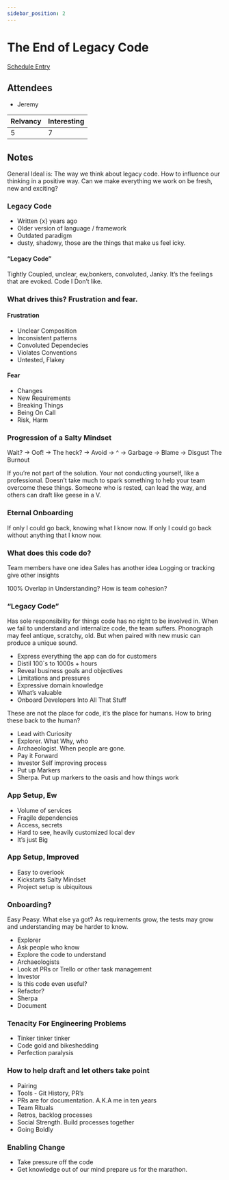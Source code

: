 ```yaml
---
sidebar_position: 2
---
```



# The End of Legacy Code

<Speaker
  name='Daniel Huss'
  position='Senior Software Consultant @ Test Double'
  imageUrl='https://sessionize.com/image/e9f7-400o400o2-NpXpMe3oLCS2qEimk562L.jpg'
/>

[Schedule Entry](https://railsconf2023.sessionize.com/session/453503)

<!-- [Slides]() -->

## Attendees
* Jeremy

| Relvancy    | Interesting |
| ----------- | ----------- |
| 5           | 7           |

## Notes

General Ideal is: The way we think about legacy code. How to influence our thinking in a positive way.
Can we make everything we work on be fresh, new and exciting?

### Legacy Code
* Written {x} years ago
* Older version of language / framework
* Outdated paradigm
* dusty, shadowy, those are the things that make us feel icky.

#### “Legacy Code”
Tightly Coupled, unclear, ew,bonkers, convoluted, Janky.
It’s the feelings that are evoked.
Code I Don’t like.

### What drives this? Frustration and fear.

#### Frustration
* Unclear Composition
* Inconsistent patterns
* Convoluted Dependecies
* Violates Conventions
* Untested, Flakey

#### Fear
* Changes
* New Requirements
* Breaking Things
* Being On Call
* Risk, Harm

### Progression of a Salty Mindset
Wait? → Oof! → The heck? → Avoid → ^ → Garbage → Blame → Disgust
The Burnout

If you’re not part of the solution. Your not conducting yourself, like a professional.
Doesn’t take much to spark something to help your team overcome these things.
Someone who is rested, can lead the way, and others can draft like geese in a V.

### Eternal Onboarding
If only I could go back, knowing what I know now.
If only I could go back without anything that I know now.

### What does this code do?
Team members have one idea
Sales has another idea
Logging or tracking give other insights

100% Overlap in Understanding? How is team cohesion?

### “Legacy Code”
Has sole responsibility for things code has no right to be involved in.
When we fail to understand and internalize code, the team suffers.
Phonograph may feel antique, scratchy, old. But when paired with new music can produce a unique sound.

* Express everything the app can do for customers
* Distil 100`s to 1000s + hours
* Reveal business goals and objectives
* Limitations and pressures
* Expressive domain knowledge
* What’s valuable
* Onboard Developers Into All That Stuff

These are not the place for code, it’s the place for humans.
How to bring these back to the human?
* Lead with Curiosity
* Explorer. What Why, who
* Archaeologist. When people are gone.
* Pay it Forward
* Investor Self improving process
* Put up Markers
* Sherpa. Put up markers to the oasis and how things work

### App Setup, Ew
* Volume of services
* Fragile dependencies
* Access, secrets
* Hard to see, heavily customized local dev
* It’s just Big

### App Setup, Improved
* Easy to overlook
* Kickstarts Salty Mindset
* Project setup is ubiquitous

### Onboarding?
Easy Peasy. What else ya got?
As requirements grow, the tests may grow and understanding may be harder to know.

* Explorer
* Ask people who know
* Explore the code to understand
* Archaeologists
* Look at PRs or Trello or other task management
* Investor
* Is this code even useful?
* Refactor?
* Sherpa
* Document

### Tenacity For Engineering Problems
* Tinker tinker tinker
* Code gold and bikeshedding
* Perfection paralysis

### How to help draft and let others take point
* Pairing
* Tools - Git History, PR’s
* PRs are for documentation. A.K.A me in ten years
* Team Rituals
* Retros, backlog processes
* Social Strength. Build processes together
* Going Boldly

### Enabling Change
* Take pressure off the code
* Get knowledge out of our mind
prepare us for the marathon.
